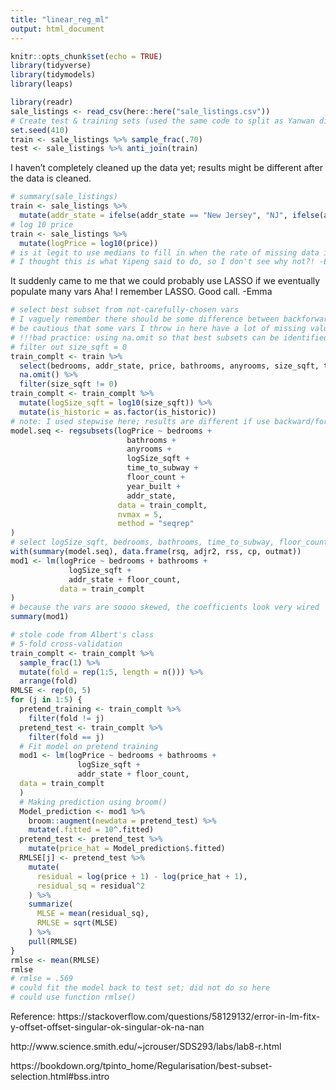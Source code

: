 ```yaml
---
title: "linear_reg_ml"
output: html_document
---
```


```r
knitr::opts_chunk$set(echo = TRUE)
library(tidyverse)
library(tidymodels)
library(leaps)
```

```r
library(readr)
sale_listings <- read_csv(here::here("sale_listings.csv"))
# Create test & training sets (used the same code to split as Yanwan did in null model)
set.seed(410)
train <- sale_listings %>% sample_frac(.70)
test <- sale_listings %>% anti_join(train)
```

I haven't completely cleaned up the data yet; results might be different after the data is cleaned. 

```r
# summary(sale_listings)
train <- sale_listings %>%
  mutate(addr_state = ifelse(addr_state == "New Jersey", "NJ", ifelse(addr_state == "New York", "NY", addr_state)))
# log 10 price
train <- sale_listings %>%
  mutate(logPrice = log10(price))
# is it legit to use medians to fill in when the rate of missing data is very large? (i.e., over10k)
# I thought this is what Yipeng said to do, so I don't see why not?! -Emma
```

It suddenly came to me that we could probably use LASSO if we eventually populate many vars     Aha! I remember LASSO. Good call. -Emma

```r
# select best subset from not-carefully-chosen vars
# I vaguely remember there should be some difference between backforward vs forward vs stepwise selection but can't recall the details
# be cautious that some vars I throw in here have a lot of missing values/ skewed values
# !!!bad practice: using na.omit so that best subsets can be identified -- again will revisit this after data is cleaned
# filter out size_sqft = 0
train_complt <- train %>%
  select(bedrooms, addr_state, price, bathrooms, anyrooms, size_sqft, time_to_subway, floor_count, year_built, logPrice, is_historic) %>%
  na.omit() %>%
  filter(size_sqft != 0)
train_complt <- train_complt %>%
  mutate(logSize_sqft = log10(size_sqft)) %>%
  mutate(is_historic = as.factor(is_historic))
# note: I used stepwise here; results are different if use backward/forward selection
model.seq <- regsubsets(logPrice ~ bedrooms + 
                          bathrooms + 
                          anyrooms + 
                          logSize_sqft + 
                          time_to_subway + 
                          floor_count + 
                          year_built + 
                          addr_state,
                        data = train_complt,
                        nvmax = 5,
                        method = "seqrep"
)
# select logSize_sqft, bedrooms, bathrooms, time_to_subway, floor_count
with(summary(model.seq), data.frame(rsq, adjr2, rss, cp, outmat))
mod1 <- lm(logPrice ~ bedrooms + bathrooms +
             logSize_sqft +
             addr_state + floor_count,
           data = train_complt
)
# because the vars are soooo skewed, the coefficients look very wired
summary(mod1)
```

```r
# stole code from Albert's class
# 5-fold cross-validation
train_complt <- train_complt %>%
  sample_frac(1) %>%
  mutate(fold = rep(1:5, length = n())) %>%
  arrange(fold)
RMLSE <- rep(0, 5)
for (j in 1:5) {
  pretend_training <- train_complt %>%
    filter(fold != j)
  pretend_test <- train_complt %>%
    filter(fold == j)
  # Fit model on pretend training
  mod1 <- lm(logPrice ~ bedrooms + bathrooms +
               logSize_sqft +
               addr_state + floor_count,
  data = train_complt
  )
  # Making prediction using broom()
  Model_prediction <- mod1 %>%
    broom::augment(newdata = pretend_test) %>%
    mutate(.fitted = 10^.fitted)
  pretend_test <- pretend_test %>%
    mutate(price_hat = Model_prediction$.fitted)
  RMLSE[j] <- pretend_test %>%
    mutate(
      residual = log(price + 1) - log(price_hat + 1),
      residual_sq = residual^2
    ) %>%
    summarize(
      MLSE = mean(residual_sq),
      RMLSE = sqrt(MLSE)
    ) %>%
    pull(RMLSE)
}
rmlse <- mean(RMLSE)
rmlse
# rmlse = .569
# could fit the model back to test set; did not do so here
# could use function rmlse()
```






Reference: 
https://stackoverflow.com/questions/58129132/error-in-lm-fitx-y-offset-offset-singular-ok-singular-ok-na-nan

http://www.science.smith.edu/~jcrouser/SDS293/labs/lab8-r.html

https://bookdown.org/tpinto_home/Regularisation/best-subset-selection.html#bss.intro
